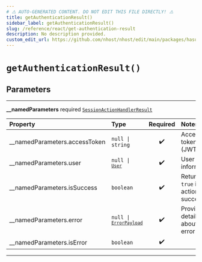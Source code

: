 ```yaml
---
# ⚠️ AUTO-GENERATED CONTENT. DO NOT EDIT THIS FILE DIRECTLY! ⚠️
title: getAuthenticationResult()
sidebar_label: getAuthenticationResult()
slug: /reference/react/get-authentication-result
description: No description provided.
custom_edit_url: https://github.com/nhost/nhost/edit/main/packages/hasura-auth-js/src/utils/client-helpers.ts#L23
---
```


# `getAuthenticationResult()`

## Parameters

---

**<span className="parameter-name">\_\_namedParameters</span>** <span className="optional-status">required</span> [`SessionActionHandlerResult`](/reference/docgen/react/types/session-action-handler-result)

| Property                                                                                                    | Type                                                                                   | Required | Notes                                       |
| :---------------------------------------------------------------------------------------------------------- | :------------------------------------------------------------------------------------- | :------: | :------------------------------------------ |
| <span className="parameter-name"><span className="light-grey">\_\_namedParameters.</span>accessToken</span> | <code>null &#124; string</code>                                                        |    ✔️    | Access token (JWT)                          |
| <span className="parameter-name"><span className="light-grey">\_\_namedParameters.</span>user</span>        | <code>null &#124; [`User`](/reference/docgen/react/types/user)</code>                  |    ✔️    | User information                            |
| <span className="parameter-name"><span className="light-grey">\_\_namedParameters.</span>isSuccess</span>   | <code>boolean</code>                                                                   |    ✔️    | Returns `true` if the action is successful. |
| <span className="parameter-name"><span className="light-grey">\_\_namedParameters.</span>error</span>       | <code>null &#124; [`ErrorPayload`](/reference/docgen/react/types/error-payload)</code> |    ✔️    | Provides details about the error            |
| <span className="parameter-name"><span className="light-grey">\_\_namedParameters.</span>isError</span>     | <code>boolean</code>                                                                   |    ✔️    |                                             |

---
